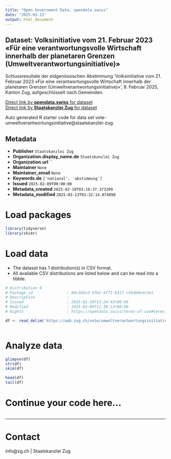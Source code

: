 ```yaml
---
title: "Open Government Data, opendata.swiss"
date: "2025-03-13"
output: html_document
---
```


## Dataset: Volksinitiative vom 21. Februar 2023 «Für eine verantwortungsvolle Wirtschaft innerhalb der planetaren Grenzen (Umweltverantwortungsinitiative)»

Schlussresultate der eidgenössischen Abstimmung 'Volksinitiative vom 21. Februar 2023 «Für eine verantwortungsvolle Wirtschaft innerhalb der planetaren Grenzen (Umweltverantwortungsinitiative)»', 9. Februar 2025, Kanton Zug, aufgeschlüsselt nach Gemeinden.

[Direct link by **opendata.swiss** for dataset](https://opendata.swiss/de/dataset/volksinitiative-vom-21-februar-2023-fur-eine-verantwortungsvolle-wirtschaft-innerhalb-der-plane)<br>
[Direct link by **Staatskanzlei Zug** for dataset](https://wab.zug.ch/vote/umweltverantwortungsinitiative/data)

Auto generated R starter code for data set vote-umweltverantwortungsinitiative@staatskanzlei-zug.

## Metadata

- **Publisher** `Staatskanzlei Zug`
- **Organization.display_name.de** `Staatskanzlei Zug`
- **Organization.url** ``
- **Maintainer** `None`
- **Maintainer_email** `None`
- **Keywords.de** `['national', 'abstimmung']`
- **Issued** `2025-02-09T00:00:00`
- **Metadata_created** `2025-02-10T03:16:37.373209`
- **Metadata_modified** `2025-03-13T03:32:14.874098`


# Load packages

```r

library(tidyverse)
library(skimr)

```

# Load data

-   The dataset has 1 distribution(s) in CSV format.
-   All available CSV distributions are listed below and can be read into a tibble.

```r

# Distribution 0
# Package_id               : 60c1b6cd-5fb1-4f71-b317-c50ab0edc5e1
# Description              : 
# Issued                   : 2025-01-28T13:24:43+00:00
# Modified                 : 2025-02-09T11:30:13+00:00
# Rights                   : https://opendata.swiss/terms-of-use#terms_by

df <- read_delim('https://wab.zug.ch/vote/umweltverantwortungsinitiative/data-csv')



```

# Analyze data

```r

glimpse(df)
str(df)
skim(df)

head(df)
tail(df)

```

# Continue your code here...

```r

```

------------------------------------------------------------------------

# Contact

info@zg.ch | Staatskanzlei Zug
